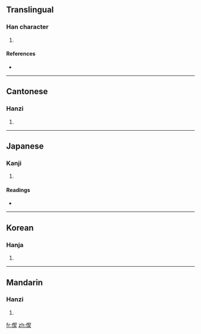 ==Translingual==

===Han character===
{{Han char|rn=9|rad=人|as=09|sn=11|four=2723<sub>4</sub>|canj=人手竹大 (OQHK)}}

# {{defn|Han|sort=人09}}

====References====
* {{Han ref|kx=0111.290|dkj=00893|dj=0238.030|hdz=10186.070|uh=5070|ud=20592|bh=D44C|bd=54348}}

----

==Cantonese==

===Hanzi===
{{yue-hanzi|jyut=|y=sit3}}

# {{defn|Cantonese|sort=人09}}

----

==Japanese==

===Kanji===
{{ja-kanji|grade=|rs=人09}}

# {{defn|Japanese|sort=人09}}

====Readings====
* {{ja-readings|on=[[せつ]] (setsu), [[せち]] (sechi)|kun=[[きよい]] (kiyoi)}}

----

==Korean==

===Hanja===
{{ko-hanja|hangeul=설|rv=seol|mr=sŏl}}

# {{defn|Korean|sort=人09}}

----

==Mandarin==

===Hanzi===
{{cmn-hanzi|pin=[[xiè]] ([[xie4]])|wg=hsieh<sup>4</sup>}}

# {{defn|Mandarin|sort=人09}}

[[fr:偰]]
[[zh:偰]]